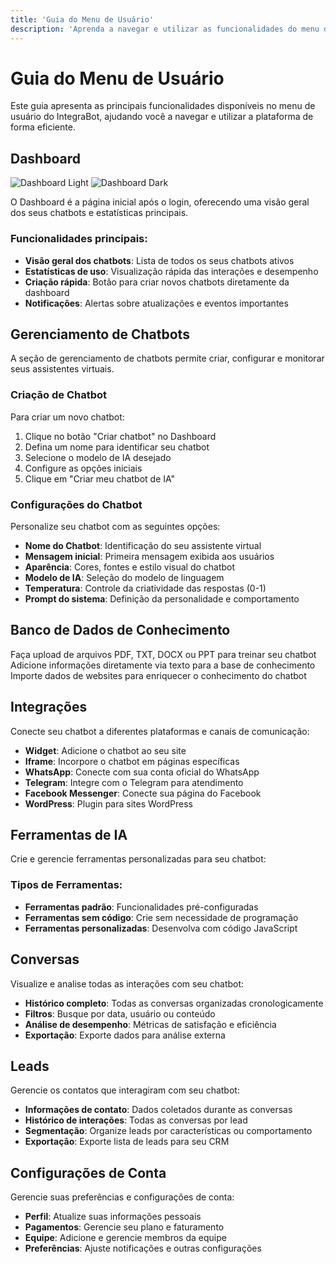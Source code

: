 ```yaml
---
title: 'Guia do Menu de Usuário'
description: 'Aprenda a navegar e utilizar as funcionalidades do menu de usuário do IntegraBot'
---
```


# Guia do Menu de Usuário

Este guia apresenta as principais funcionalidades disponíveis no menu de usuário do IntegraBot, ajudando você a navegar e utilizar a plataforma de forma eficiente.

## Dashboard

<img className="block dark:hidden" src="/images/dashboard-light.svg" alt="Dashboard Light" />
<img className="hidden dark:block" src="/images/dashboard-dark.svg" alt="Dashboard Dark" />

O Dashboard é a página inicial após o login, oferecendo uma visão geral dos seus chatbots e estatísticas principais.

### Funcionalidades principais:

- **Visão geral dos chatbots**: Lista de todos os seus chatbots ativos
- **Estatísticas de uso**: Visualização rápida das interações e desempenho
- **Criação rápida**: Botão para criar novos chatbots diretamente da dashboard
- **Notificações**: Alertas sobre atualizações e eventos importantes

## Gerenciamento de Chatbots

A seção de gerenciamento de chatbots permite criar, configurar e monitorar seus assistentes virtuais.

### Criação de Chatbot

Para criar um novo chatbot:

1. Clique no botão "Criar chatbot" no Dashboard
2. Defina um nome para identificar seu chatbot
3. Selecione o modelo de IA desejado
4. Configure as opções iniciais
5. Clique em "Criar meu chatbot de IA"

### Configurações do Chatbot

Personalize seu chatbot com as seguintes opções:

- **Nome do Chatbot**: Identificação do seu assistente virtual
- **Mensagem inicial**: Primeira mensagem exibida aos usuários
- **Aparência**: Cores, fontes e estilo visual do chatbot
- **Modelo de IA**: Seleção do modelo de linguagem
- **Temperatura**: Controle da criatividade das respostas (0-1)
- **Prompt do sistema**: Definição da personalidade e comportamento

## Banco de Dados de Conhecimento

<CardGroup cols={2}>
  <Card title="Documentos" icon="file-lines">
    Faça upload de arquivos PDF, TXT, DOCX ou PPT para treinar seu chatbot
  </Card>
  <Card title="Texto" icon="text">
    Adicione informações diretamente via texto para a base de conhecimento
  </Card>
  <Card title="Links de sites" icon="link">
    Importe dados de websites para enriquecer o conhecimento do chatbot
  </Card>
</CardGroup>

## Integrações

Conecte seu chatbot a diferentes plataformas e canais de comunicação:

- **Widget**: Adicione o chatbot ao seu site
- **Iframe**: Incorpore o chatbot em páginas específicas
- **WhatsApp**: Conecte com sua conta oficial do WhatsApp
- **Telegram**: Integre com o Telegram para atendimento
- **Facebook Messenger**: Conecte sua página do Facebook
- **WordPress**: Plugin para sites WordPress

## Ferramentas de IA

Crie e gerencie ferramentas personalizadas para seu chatbot:

### Tipos de Ferramentas:

- **Ferramentas padrão**: Funcionalidades pré-configuradas
- **Ferramentas sem código**: Crie sem necessidade de programação
- **Ferramentas personalizadas**: Desenvolva com código JavaScript

## Conversas

Visualize e analise todas as interações com seu chatbot:

- **Histórico completo**: Todas as conversas organizadas cronologicamente
- **Filtros**: Busque por data, usuário ou conteúdo
- **Análise de desempenho**: Métricas de satisfação e eficiência
- **Exportação**: Exporte dados para análise externa

## Leads

Gerencie os contatos que interagiram com seu chatbot:

- **Informações de contato**: Dados coletados durante as conversas
- **Histórico de interações**: Todas as conversas por lead
- **Segmentação**: Organize leads por características ou comportamento
- **Exportação**: Exporte lista de leads para seu CRM

## Configurações de Conta

Gerencie suas preferências e configurações de conta:

- **Perfil**: Atualize suas informações pessoais
- **Pagamentos**: Gerencie seu plano e faturamento
- **Equipe**: Adicione e gerencie membros da equipe
- **Preferências**: Ajuste notificações e outras configurações
